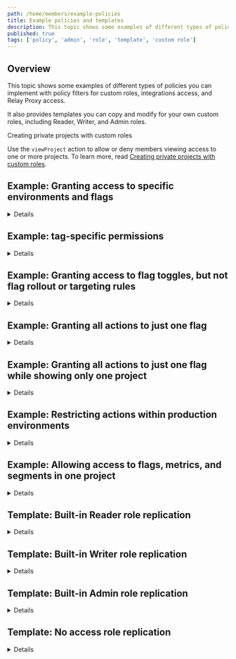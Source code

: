 ```yaml
---
path: /home/members/example-policies
title: Example policies and templates
description: This topic shows some examples of different types of policies you can implement with custom roles.
published: true
tags: ['policy', 'admin', 'role', 'template', 'custom role']
---
```


## Overview

This topic shows some examples of different types of policies you can implement with policy filters for custom roles, integrations access, and Relay Proxy access.

It also provides templates you can copy and modify for your own custom roles, including Reader, Writer, and Admin roles.

<Callout intent="info">
<CalloutTitle>Creating private projects with custom roles</CalloutTitle>
<CalloutDescription>

Use the `viewProject` action to allow or deny members viewing access to one or more projects. To learn more, read [Creating private projects with custom roles](/home/organize/private-projects).

</CalloutDescription>
</Callout>

## Example: Granting access to specific environments and flags

<Details summary="Expand Example: Granting access to specific environments and flags">

This example policy uses the `*` wildcard to allow members of the QA team to administer environments that have tags beginning with `qa_`, such as `qa_test`, `qa_production`, and so on. This policy also allows members to manage flags in environments that have tags beginning with `qa_`.

To manage flags in environments tagged `qa_*`, you must specify the flag-level resource you want to control. Limiting `resources` to `"proj/*:env/*;qa_*"` lets you manage the environment itself.

When you recreate this custom role, keep the **By default, members can view all LaunchDarkly content** box checked.

Copy this role and make any modifications to it to suit your needs:

<CodeSample>
<CSTab label="QA team policy">

```json
[
  {
    "effect": "allow",
    "actions": ["*"],
    "resources": ["proj/*:env/*;qa_*"]
  },
  {
    "effect": "allow",
    "actions": ["*"],
    "resources": ["proj/*:env/*;qa_*:/flag/*"]
  }
]
```

</CSTab>
</CodeSample>

</Details>

## Example: tag-specific permissions

<Details summary="Expand Example: tag-specific permissions">

One way to organize access to resources is by tagging individual resources, and then creating custom roles with access based on those tags. For example, you can create a `dev` tag for your environments and use it in a policy to allow access only to development environments. You can add tags to projects, environments, segments, flags, and metrics.

When you recreate this custom role, keep the **By default, members can view all LaunchDarkly content** box checked.

Copy this role and make any modifications to it to suit your needs:

<CodeSample>
<CSTab label="Dev-tagged resources">

```json
[
  {
    "effect": "allow",
    "actions": ["*"],
    "resources": ["proj/*:env/*:flag/*;dev"]
  },
  {
    "effect": "allow",
    "actions": ["*"],
    "resources": ["proj/*:env/*;dev"]
  },
  {
    "effect": "allow",
    "actions": ["*"],
    "resources": ["proj/*;dev"]
  }
]
```

</CSTab>
</CodeSample>

Anyone with this custom role can edit resources that have a `dev` tag.

For more tag policy examples, read [Using tags in custom role policies](/home/members/role-tags#using-tags-in-custom-role-policies).

</Details>

## Example: Granting access to flag toggles, but not flag rollout or targeting rules

<Details summary="Expand Example: Granting access to flag toggles, but not flag rollout or targeting rules">

This example policy allows members of the Ops team to toggle on or off any flags in the production environment. They may not change percentage rollouts or targeting rules, or manage any environments or projects.

When you recreate this custom role, keep the **By default, members can view all LaunchDarkly content** box checked.

<Callout intent="info">
<CalloutTitle>Do not use display names for projects and environments in policies</CalloutTitle>
<CalloutDescription>

Policies require you to use project and environment keys, not names. If you use their names, the policies will not affect anything.

</CalloutDescription>
</Callout>

Copy this role and make any modifications to it to suit your needs:

<CodeSample>
<CSTab label="Ops team">

```json
[
  {
    "effect": "allow",
    "actions": ["updateOn"],
    "resources": ["proj/*:env/production:flag/*"]
  }
]
```

</CSTab>
</CodeSample>

</Details>

## Example: Granting all actions to just one flag

<Details summary="Expand Example: Granting all actions to just one flag">

The policy below allows all actions to be done to a single specified flag, `flag-1`. When you recreate this custom role, keep the **By default, members can view all LaunchDarkly content** box checked.

For a complete list of flag actions, read [Feature flag actions](/home/members/role-actions#feature-flag-actions).

Copy this role and make any modifications to it to suit your needs:

<CodeSample>
<CSTab label="One flag">

```json
[
  {
    "effect": "allow",
    "actions": ["*"],
    "resources": ["proj/*:env/*:flag/flag-1"]
  }
]
```

</CSTab>
</CodeSample>

</Details>

## Example: Granting all actions to just one flag while showing only one project

<Details summary="Expand Example: Granting all actions to just one flag while showing only one project">

The policy below restricts access to a project a flag is in, while still allowing you to perform actions on that flag. In this example, the flag is called `flag-1`.

When you recreate this custom role, keep the **By default, members can view all LaunchDarkly content** box checked.

Copy this role and make any modifications to it to suit your needs:

<CodeSample>
<CSTab label="One flag">

```json
[
  {
    "effect": "deny",
    "actions": ["viewProject"],
    "notResources": ["proj/project-1"]
  },
  {
    "effect": "allow",
    "actions": ["*"],
    "resources": ["proj/*:env/*:flag/flag-1"]
  }
]
```

</CSTab>
</CodeSample>

In the example above, we use `notResources` to allow role recipients to view and modify `project-1` exclusively. We do this by specifying which projects the member cannot view, with one exception.

This lets you restrict access to only one project without having to explicitly deny access to every project except that one.

</Details>

## Example: Restricting actions within production environments

<Details summary="Expand Example: Restricting actions within production environments">

This policy allows using only these actions in the `production-1` environment:

- `updateFlagVariations`
- `updateTags`

This means they can take all other actions in any other non-production environment. When you recreate this custom role, keep the **By default, members can view all LaunchDarkly content** box checked.

Copy this role and make any modifications to it to suit your needs:

<CodeSample>
<CSTab label="Non-prod environments">

```json
[
  {
    "effect": "deny",
    "actions": ["viewProject"],
    "notResources": ["proj/project-1"]
  },
  {
    "effect": "allow",
    "actions": ["*"],
    "resources": ["proj/project-1:env/*:flag/*"]
  },
  {
    "effect": "deny",
    "notActions": [
      "updateFlagVariations",
      "updateTags"
      ],
    "resources": ["proj/project-1:env/production-1:flag/*"]
  }
]
```

</CSTab>
</CodeSample>

The second statement in the code snippet above allows all actions in all environments and to all flags in the project named `project-1`. You must specifically allow access, or the roles default to the Reader role.

</Details>

## Example: Allowing access to flags, metrics, and segments in one project

<Details summary="Expand Example: Allowing access to flags, metrics, and segments in one project">

In this example, we deny all actions to all projects, but allow specific flag actions in one project, all segment actions in all projects, and all metric actions in all projects. When you restrict all actions this comprehensively, you must add each action for flags, segments, and metrics explicitly.

When you recreate this custom role, keep the **By default, members can view all LaunchDarkly content** box checked.

Copy this role and make any modifications to it to suit your needs:

<CodeSample>
<CSTab label="Flags, metrics, and segments">

```json
[
  {
    "effect": "deny",
    "notActions": ["viewProject"],
    "resources": ["proj/*"]
  },
  {
    "effect": "allow",
    "notActions": [
      "createFlag",
      "updateTargets",
      "updateRules",
      "createExperiment",
      "deleteExperiment",
      "updateScheduledChanges"
    ],
    "resources": ["proj/project-1:env/*:flag/*"]
  },
  {
    "effect": "allow",
    "actions": ["*"],
    "resources": ["proj/*:env/*:segment/*"]
  },
  {
    "effect": "allow",
    "actions": ["*"],
    "resources": ["proj/*:metric/*"]
  }
]
```

</CSTab>
</CodeSample>

</Details>

## Template: Built-in Reader role replication

<Details summary="Expand Template: Built-in Reader role replication">

When you recreate this custom role, keep the **By default, members can view all LaunchDarkly content** box checked. If you uncheck this box, the role will not have read access to any resources.

Copy this Reader role and make any modifications to it to suit your needs:

<CodeSample>
<CSTab label="Reader role">

```json
[
  {
    "effect": "deny",
    "actions": ["*"],
    "resources": ["proj/*:env/*"]
  },
  {
    "effect": "deny",
    "actions": ["*"],
    "resources": ["proj/*:metric/*"]
  },
  {
    "effect": "deny",
    "actions": ["*"],
    "resources": ["proj/*:env/*:flag/*"]
  },
  {
    "effect": "deny",
    "actions": ["*"],
    "resources": ["proj/*:env/*:segment/*"]
  },
  {
    "effect": "deny",
    "actions": ["*"],
    "resources": ["proj/*:env/*:destination/*"]
  },
  {
    "effect": "deny",
    "actions": ["*"],
    "resources": ["proj/*:env/*:context/*"]
  },
  {
    "effect": "deny",
    "actions": ["*"],
    "resources": ["proj/*:context-kind/*"]
  },
  {
    "effect": "deny",
    "actions": ["*"],
    "resources": ["member/*"]
  },
  {
    "effect": "deny",
    "actions": ["*"],
    "resources": ["member/*:token/*"]
  },
  {
    "effect": "deny",
    "actions": ["*"],
    "resources": ["role/*"]
  },
  {
    "effect": "deny",
    "actions": ["*"],
    "resources": ["integration/*"]
  },
  {
    "effect": "deny",
    "actions": ["*"],
    "resources": ["webhook/*"]
  },
  {
    "effect": "deny",
    "actions": ["*"],
    "resources": ["code-reference-repository/*"]
  },
  {
    "effect": "deny",
    "actions": ["*"],
    "resources": ["acct"]
  }
]
```

</CSTab>
</CodeSample>

</Details>

## Template: Built-in Writer role replication

<Details summary="Expand Template: Built-in Writer role replication">

Because permissions are set to `deny` by default, you must explicitly allow actions for the Writer role. The code snippet below is a replication of LaunchDarkly's built-in Writer role. You can copy it and make adjustments as needed.

If you compare the code snippet below to the [Reader role replication](#template-built-in-reader-role-replication), you'll find that every resource level is addressed except for `member/*`, `member/*:token/*`, `role/*`, and `acct`. By default, those resources are already set to `deny`, so you don't have to specifically `deny` them again.

Copy this Writer role and make any modifications to it to suit your needs:

<CodeSample>
<CSTab label="Writer role">

```json
[
  {
    "effect": "allow",
    "actions": ["*"],
    "resources": ["proj/*"]
  },
  {
    "effect": "allow",
    "actions": ["*"],
    "resources": ["proj/*:env/*"]
  },
  {
    "effect": "allow",
    "actions": ["*"],
    "resources": ["proj/*:metric/*"]
  },
  {
    "effect": "allow",
    "actions": ["*"],
    "resources": ["proj/*:env/*:flag/*"]
  },
  {
    "effect": "allow",
    "actions": ["*"],
    "resources": ["proj/*:env/*:segment/*"]
  },
  {
    "effect": "allow",
    "actions": ["*"],
    "resources": ["proj/*:env/*:destination/*"]
  },
  {
    "effect": "allow",
    "actions": ["*"],
    "resources": ["proj/*:env/*:context/*"]
  },
  {
    "effect": "allow",
    "actions": ["*"],
    "resources": ["proj/*:context-kind/*"]
  },
  {
    "effect": "allow",
    "actions": ["*"],
    "resources": ["member/*:token/*"]
  },
  {
    "effect": "allow",
    "actions": ["*"],
    "resources": ["integration/*"]
  },
  {
    "effect": "allow",
    "actions": ["*"],
    "resources": ["webhook/*"]
  },
  {
    "effect": "allow",
    "actions": ["*"],
    "resources": ["code-reference-repository/*"]
  }
]
```

</CSTab>
</CodeSample>

</Details>

## Template: Built-in Admin role replication

<Details summary="Expand Template: Built-in Admin role replication">

Because permissions are set to `deny` by default, you must explicitly allow actions for the Admin role. The code snippet below is a replication of LaunchDarkly's built-in Admin role. You can copy it and make adjustments as needed.

Copy this Admin role and make any modifications to it to suit your needs:

<CodeSample>
<CSTab label="Admin role">

```json

[
  {
    "effect": "allow",
    "actions": ["*"],
    "resources": ["proj/*"]
  },
  {
    "effect": "allow",
    "actions": ["*"],
    "resources": ["proj/*:env/*"]
  },
  {
    "effect": "allow",
    "actions": ["*"],
    "resources": ["proj/*:metric/*"]
  },
  {
    "effect": "allow",
    "actions": ["*"],
    "resources": ["member/*"]
  },
  {
    "effect": "allow",
    "actions": ["*"],
    "resources": ["member/*:token/*"]
  },
  {
    "effect": "allow",
    "actions": ["*"],
    "resources": ["role/*"]
  },
  {
    "effect": "allow",
    "actions": ["*"],
    "resources": ["proj/*:env/*:flag/*"]
  },
  {
    "effect": "allow",
    "actions": ["*"],
    "resources": ["integration/*"]
  },
  {
    "effect": "allow",
    "actions": ["*"],
    "resources": ["proj/*:env/*:segment/*"]
  },
  {
    "effect": "allow",
    "actions": ["*"],
    "resources": ["webhook/*"]
  },
  {
    "effect": "allow",
    "actions": ["*"],
    "resources": ["proj/*:env/*:context/*"]
  },
  {
    "effect": "allow",
    "actions": ["*"],
    "resources": ["proj/*:context-kind/*"]
  },
  {
    "effect": "allow",
    "actions": ["*"],
    "resources": ["code-reference-repository/*"]
  },
  {
    "effect": "allow",
    "actions": ["*"],
    "resources": ["proj/*:env/*:destination/*"]
  },
  {
    "effect": "allow",
    "actions": ["*"],
    "resources": ["acct"]
  }
]
```

</CSTab>
</CodeSample>

</Details>

## Template: No access role replication

<Details summary="Expand Template: No access role replication">

Permissions are set to `deny` by default except for the `viewProject` and `createAccessToken` actions. You must explicitly deny those actions for the No access role. The code snippet below is a replication of LaunchDarkly's built-in No access role. You can copy it and make adjustments as needed.

Copy this No access role and make any modifications to it to suit your needs:

<CodeSample>
<CSTab label="No access role">

```json
[
  {
    "effect": "deny",
    "actions": ["viewProject"],
    "resources": ["proj/*"]
  }
]
```

</CSTab>
</CodeSample>
</Details>
